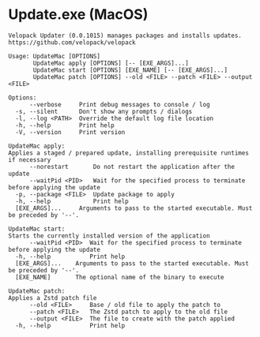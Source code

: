 # Update.exe (MacOS)
```
Velopack Updater (0.0.1015) manages packages and installs updates.
https://github.com/velopack/velopack

Usage: UpdateMac [OPTIONS]
       UpdateMac apply [OPTIONS] [-- [EXE_ARGS]...]
       UpdateMac start [OPTIONS] [EXE_NAME] [-- [EXE_ARGS]...]
       UpdateMac patch [OPTIONS] --old <FILE> --patch <FILE> --output <FILE>

Options:
      --verbose     Print debug messages to console / log
  -s, --silent      Don't show any prompts / dialogs
  -l, --log <PATH>  Override the default log file location
  -h, --help        Print help
  -V, --version     Print version

UpdateMac apply:
Applies a staged / prepared update, installing prerequisite runtimes if necessary
      --norestart       Do not restart the application after the update
      --waitPid <PID>   Wait for the specified process to terminate before applying the update
  -p, --package <FILE>  Update package to apply
  -h, --help            Print help
  [EXE_ARGS]...     Arguments to pass to the started executable. Must be preceded by '--'.

UpdateMac start:
Starts the currently installed version of the application
      --waitPid <PID>  Wait for the specified process to terminate before applying the update
  -h, --help           Print help
  [EXE_ARGS]...    Arguments to pass to the started executable. Must be preceded by '--'.
  [EXE_NAME]       The optional name of the binary to execute

UpdateMac patch:
Applies a Zstd patch file
      --old <FILE>     Base / old file to apply the patch to
      --patch <FILE>   The Zstd patch to apply to the old file
      --output <FILE>  The file to create with the patch applied
  -h, --help           Print help



```